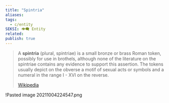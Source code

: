 ```yaml
---
title: "Spintria"
aliases: 
tags:
  - c/entity
SEKSI: 👁️‍🗨️ Entity
related:
publish: true
---
```



> A **spintria** (plural, spintriae) is a small bronze or brass Roman token, possibly for use in brothels, although none of the literature on the spintriae contains any evidence to support this assertion. The tokens usually depict on the obverse a motif of sexual acts or symbols and a numeral in the range I - XVI on the reverse.
>
> [Wikipedia](https://en.wikipedia.org/wiki/Spintria)

!<Link href="/c/pasted-image-20211004224547png" className="text-[var(--color-primary)] hover:underline hover:text-[var(--color-secondary)] transition-colors font-medium">Pasted image 20211004224547.png</Link>
